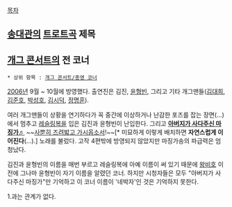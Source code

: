 [[목차]]

== [[송대관]]의 [[트로트]]곡 제목 ==
{{{#!html
<iframe width="420" height="315" src="//www.youtube.com/embed/Lj-L6-O62RA" frameborder="0" allowfullscreen></iframe>
}}}

== [[개그 콘서트]]의 전 코너 ==
 * 상위 항목 : [[개그 콘서트/종영 코너]]
[[2006년]] 9월 ~ 10월에 방영했다. 출연진은 김진, [[윤형빈]], 그리고 기타 개그맨들([[김대희]], [[김준호]], [[박성호]], [[김시덕]], [[정명훈]]).

여러 개그맨들이 상황을 연기하다가 꼭 중간에 이상하거나 난감한 포즈를 잡는 장면(...)에서 멈추고 [[레슬링]]복을 입은 김진과 윤형빈이 난입한다. 그리고 '''[http://www.youtube.com/watch?v=PydxUbEvueE 아버지가 사다주신 마징가♬]''' ~~[[진달래꽃|사뿐히 즈려밟고 가시옵소서]]!~~[* 미묘하게 이렇게 배치하면 '''자연스럽게 이어진다'''(...).] 노래를 불렀다. 고작 4편밖에 방영되지 않았지만 마징가송의 파급력은 엄청났다.

김진과 윤형빈의 이름을 매번 부르고 레슬링복에 아예 이름이 써 있기 때문에 [[왕비호]] 이전에 그나마 윤형빈이 자기 이름을 알렸던 코너. 하지만 시청자들은 모두 "아버지가 사다주신 마징가"만 기억하고 이 코너 이름이 '네박자'인 것은 기억하지 못한다.

1.과는 관계가 없다.
